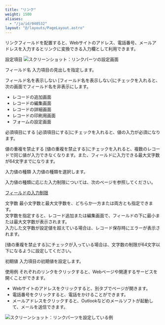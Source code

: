 ```yaml
---
title: "リンク"
weight: 1500
aliases:
  - "/ja/id/040532"
layout: "@/layouts/PageLayout.astro"
---
```




リンクフィールドを配置すると、Webサイトのアドレス、電話番号、メールアドレスを入力するとリンクに変換できる入力欄として利用できます。

<Heading id="form_parts_link_20">設定項目</Heading>
<Img src="/k/kintone/img-ja/link03.png" alt="スクリーンショット：リンクパーツの設定画面" />

<Heading level={3} id="form_parts_link_2010">フィールド名</Heading>
入力項目の見出しを指定します。

<Heading level={3} id="form_parts_link_2020">フィールド名を表示しない</Heading>
[フィールド名を表示しない]にチェックを入れると、次の画面でフィールド名を非表示にします。

* レコードの追加画面
* レコードの編集画面
* レコードの詳細画面
* レコードの印刷用画面
* フォームの設定画面

<Heading level={3} id="form_parts_link_2030">必須項目にする</Heading>
[必須項目にする]にチェックを入れると、値の入力が必須になります。

<Heading level={3} id="form_parts_link_2040">値の重複を禁止する</Heading>
[値の重複を禁止する]にチェックを入れると、複数のレコードで同じ値が入力できなくなります。また、フィールドに入力できる最大文字数が64文字までになります。

<Heading level={3} id="form_parts_link_2050">入力値の種類</Heading>
入力値の種類を選択します。

<Note>


入力値の種類に応じた入力制限については、次のページを参照してください。  

[フィールドの入力制限](/k/ja/id/040528.html)


</Note>

<Heading level={3} id="form_parts_link_2060">文字数</Heading>
最小文字数と最大文字数を、どちらか一方または両方とも指定できます。  
文字数を指定すると、レコード追加または編集画面で、フィールドの下に最小または最大文字数が表示されます。  
入力した文字数が設定値を超えている場合は、レコード保存時にエラーが表示されます。

[値の重複を禁止する]にチェックが入っている場合は、文字数の制限が64文字以下になるように設定してください。

<Heading level={3} id="form_parts_link_2070">初期値</Heading>
入力項目の初期値を設定します。

<Heading id="form_parts_link_10">使用例</Heading>
それぞれのリンクをクリックすると、Webページや関連するサービスを開くことができます。

* Webサイトのアドレスをクリックすると、別タブでページが開きます。
* 電話番号をクリックすると、電話をかけることができます。
* メールアドレスをクリックすると、Outlookなどのメールソフトが起動して、メールを送信できます。

<Img src="/k/kintone/img-ja/link02.png" alt="スクリーンショット：リンクパーツを設定している例" />
